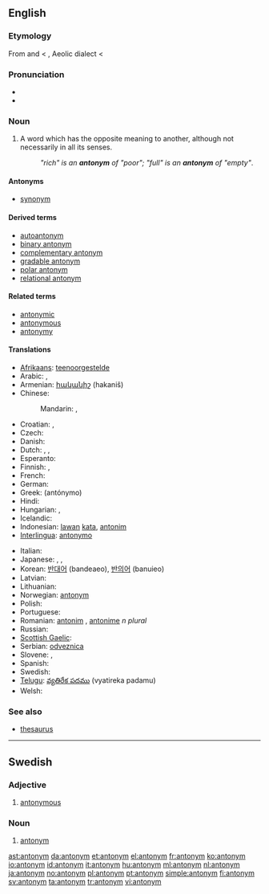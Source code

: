 {{also|Antonym}}
==English==
{{wikipedia}}

===Etymology===
From {{etyl|grc}} {{term|sc=polytonic|ἀντί|tr=anti-||opposite}} and {{term|-onym}} < {{term|sc=polytonic|ὄνυμα|tr=onuma||name}}, Aeolic dialect <  {{term|sc=polytonic|ὄνομα|tr=onoma||name}}

===Pronunciation===
* {{IPA|/ˈæntəˌnɪm/}}
* {{audio|en-us-antonym.ogg|Audio (US)}}

===Noun===
{{en-noun}}

# {{semantics}} A word which has the opposite meaning to another, although not necessarily in all its senses.
#: ''"rich" is an '''antonym''' of "poor"; "full" is an '''antonym''' of "empty"''.

====Antonyms====
* [[synonym]]

====Derived terms====
* [[autoantonym]]
* [[binary antonym]]
* [[complementary antonym]]
* [[gradable antonym]]
* [[polar antonym]]
* [[relational antonym]]

====Related terms====
* [[antonymic]]
* [[antonymous]]
* [[antonymy]]

====Translations====
{{trans-top|word which has the opposite meaning}}
* [[Afrikaans]]: [[teenoorgestelde]]
* Arabic: {{t-|ar|عكس|m|tr=`aks}},  {{t-|ar|نقيض|m|tr=naqiiD}}
* Armenian: [[հականիշ]] (hakaniš)
* Chinese:
*: Mandarin: {{t-|cmn|反義詞|sc=Hani}},  {{t-|cmn|反义词|tr=fǎnyìcí|sc=Hani}}
* Croatian: {{t-|hr|antonim|m}}, {{t-|hr|nasuprotnica|f}}
* Czech: {{t-|cs|antonymum|n}}
* Danish: {{t+|da|antonym|n}}
* Dutch: {{t+|nl|tegendeel|n}}, {{t+|nl|tegengestelde|n}}, {{t+|nl|antoniem|n}}
* Esperanto: {{t-|eo|antonimo|xs=Esperanto}}
* Finnish: {{t+|fi|antonyymi}}, {{t-|fi|vastakohta}}
* French: {{t+|fr|antonyme|m}}
* German: {{t+|de|Antonym|n}}
* Greek: {{t+|el|αντώνυμο|n}} (antónymo)
* Hindi: {{t|hi|विपर्याय|m|tr=viparyāy|xs=Hindi}}
* Hungarian: {{t|hu|ellentét}}, {{t+|hu|antonima}}
* Icelandic: {{t+|is|andheiti}}
* Indonesian: [[lawan]] [[kata]], [[antonim]]
* [[Interlingua]]: [[antonymo]]
{{trans-mid}}
* Italian: {{t+|it|antonimo|m}}
* Japanese: {{t-|ja|対義語|tr=たいぎご, taigigo}},  {{t|ja|反意語|tr=はんいご, han'igo}},  {{t-|ja|反対語|tr=はんたいご, hantaigo}}
* Korean: [[반대어]] (bandeaeo), [[반의어]] (banuieo)
* Latvian: {{t|lv|antonīms|m|xs=Latvian}}
* Lithuanian: {{t|lt|antonimas|m|alt=antonìmas|xs=Lithuanian}}
* Norwegian: [[:no:antonym|antonym]]
* Polish: {{t+|pl|antonim|m}}
* Portuguese: {{t+|pt|antônimo|m}}
* Romanian: [[antonim]] {{n}}, [[antonime]] ''n plural''
* Russian: {{t+|ru|антоним|m|tr=antónim}}
* [[Scottish Gaelic]]: {{t-|gd|frith-fhacal|m|xs=Scottish Gaelic}}
* Serbian: [[odveznica]]
* Slovene: {{t+|sl|protipomenka|f}}, {{t+|sl|antonim|m}}
* Spanish: {{t+|es|antónimo|m}}
* Swedish: {{t+|sv|antonym}}
* [[Telugu]]: [[వ్యతిరేక పదము]] (vyatireka padamu)
* Welsh: {{t+|cy|gwrthwynebair|xs=Welsh}}
{{trans-bottom}}

===See also===
* [[thesaurus]]

----

==Swedish==

===Adjective===
{{infl|sv|adjective}}
{{sv-adj-peri}}

# [[antonymous]]

===Noun===
{{infl|sv|noun|g=c}}
{{sv-noun-reg-er}}

# [[#English|antonym]]

[[ast:antonym]]
[[da:antonym]]
[[et:antonym]]
[[el:antonym]]
[[fr:antonym]]
[[ko:antonym]]
[[io:antonym]]
[[id:antonym]]
[[it:antonym]]
[[hu:antonym]]
[[ml:antonym]]
[[nl:antonym]]
[[ja:antonym]]
[[no:antonym]]
[[pl:antonym]]
[[pt:antonym]]
[[simple:antonym]]
[[fi:antonym]]
[[sv:antonym]]
[[ta:antonym]]
[[tr:antonym]]
[[vi:antonym]]